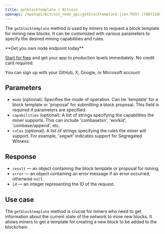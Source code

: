 ---
title: getblocktemplate | Bitcoin
openapi: /openapi/bitcoin_node_api/getblocktemplate.json POST /788f110831fe13808302bd79796d55e8
---

The `getblocktemplate` method is used by miners to request a block template for mining new blocks. It can be customized with various parameters to specify the desired mining capabilities and rules.

<Check>
**Get you own node endpoint today**

[Start for free](https://console.chainstack.com/) and get your app to production levels immediately. No credit card required.

You can sign up with your GitHub, X, Google, or Microsoft account
</Check>


## Parameters

* `mode` (optional): Specifies the mode of operation. Can be 'template' for a block template or 'proposal' for submitting a block proposal. This field is required if parameters are specified.
* `capabilities` (optional): A list of strings specifying the capabilities the miner supports. This can include 'coinbasetxn', 'workid', 'coinbase/append', etc.
* `rules` (optional): A list of strings specifying the rules the miner will support. For example, 'segwit' indicates support for Segregated Witness.

## Response

* `result` — an object containing the block template or proposal for mining.
* `error` — an object containing an error message if an error occurred, otherwise `null`.
* `id` — an integer representing the ID of the request.

## Use case

The `getblocktemplate` method is crucial for miners who need to get information about the current state of the network to mine new blocks. It allows miners to get a template for creating a new block to be added to the blockchain.
